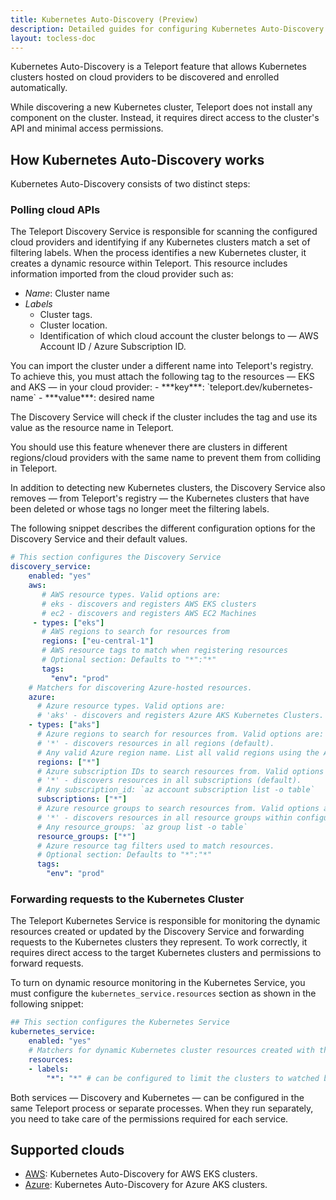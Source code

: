 ```yaml
---
title: Kubernetes Auto-Discovery (Preview)
description: Detailed guides for configuring Kubernetes Auto-Discovery.
layout: tocless-doc
---
```


Kubernetes Auto-Discovery is a Teleport feature that allows Kubernetes clusters 
hosted on cloud providers to be discovered and enrolled automatically. 

While discovering a new Kubernetes cluster, Teleport does not install any component 
on the cluster. Instead, it requires direct access to the cluster's API and minimal access permissions.

## How Kubernetes Auto-Discovery works

Kubernetes Auto-Discovery consists of two distinct steps:

### Polling cloud APIs

The Teleport Discovery Service is responsible for scanning the configured cloud 
providers and identifying if any Kubernetes clusters match a set of filtering labels. 
When the process identifies a new Kubernetes cluster, it creates a dynamic 
resource within Teleport. This resource includes information imported from the 
cloud provider such as:

- *Name*: Cluster name 
- *Labels*
  - Cluster tags.
  - Cluster location.
  - Identification of which cloud account the cluster belongs to — AWS Account ID / Azure Subscription ID.

<Notice type="tip">
You can import the cluster under a different name into Teleport's registry. 
To achieve this, you must attach the following tag to the resources — EKS and AKS — in your cloud provider:
 - ***key***: `teleport.dev/kubernetes-name` 
 - ***value***: desired name 

The Discovery Service will check if the cluster includes the tag and use its value 
as the resource name in Teleport.

You should use this feature whenever there are clusters in different regions/cloud providers 
with the same name to prevent them from colliding in Teleport.

</Notice>

In addition to detecting new Kubernetes clusters, the Discovery Service also removes 
— from Teleport's registry — the Kubernetes clusters that have been deleted or whose tags 
no longer meet the filtering labels.

The following snippet describes the different configuration options for the Discovery Service 
and their default values.

```yaml
# This section configures the Discovery Service
discovery_service:
    enabled: "yes"
    aws:
       # AWS resource types. Valid options are:
       # eks - discovers and registers AWS EKS clusters
       # ec2 - discovers and registers AWS EC2 Machines
     - types: ["eks"]
       # AWS regions to search for resources from
       regions: ["eu-central-1"]
       # AWS resource tags to match when registering resources
       # Optional section: Defaults to "*":"*"
       tags:
         "env": "prod"
    # Matchers for discovering Azure-hosted resources.
    azure:
      # Azure resource types. Valid options are:
      # 'aks' - discovers and registers Azure AKS Kubernetes Clusters.
    - types: ["aks"]
      # Azure regions to search for resources from. Valid options are:
      # '*' - discovers resources in all regions (default).
      # Any valid Azure region name. List all valid regions using the Azure "az" cli: `az account list-locations -o table`
      regions: ["*"]
      # Azure subscription IDs to search resources from. Valid options are:
      # '*' - discovers resources in all subscriptions (default).
      # Any subscription_id: `az account subscription list -o table`
      subscriptions: ["*"]
      # Azure resource groups to search resources from. Valid options are:
      # '*' - discovers resources in all resource groups within configured subscription(s) (default).
      # Any resource_groups: `az group list -o table`
      resource_groups: ["*"]
      # Azure resource tag filters used to match resources.
      # Optional section: Defaults to "*":"*"
      tags:
        "env": "prod"
```

### Forwarding requests to the Kubernetes Cluster

The Teleport Kubernetes Service is responsible for monitoring the dynamic resources created or 
updated by the Discovery Service and forwarding requests to the Kubernetes clusters they represent.
To work correctly, it requires direct access to the target Kubernetes clusters and 
permissions to forward requests.

To turn on dynamic resource monitoring in the Kubernetes Service, you must configure 
the `kubernetes_service.resources` section as shown in the following snippet:

```yaml
## This section configures the Kubernetes Service
kubernetes_service:
    enabled: "yes"
    # Matchers for dynamic Kubernetes cluster resources created with the "tctl create" command or by Kubernetes auto-discovery.
    resources:
    - labels:
        "*": "*" # can be configured to limit the clusters to watched by this service.
```

Both services — Discovery and Kubernetes — can be configured in the same 
Teleport process or separate processes. 
When they run separately, you need to take care of the permissions required for each service.

## Supported clouds

- [AWS](./discovery/aws.mdx): Kubernetes Auto-Discovery for AWS EKS clusters.
- [Azure](./discovery/azure.mdx): Kubernetes Auto-Discovery for Azure AKS clusters.


